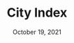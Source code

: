 ---
title: 'City Index'
date: 'October 19, 2021'
excerpt: 'An index of city data for the top 100 cities in America'
thumbnail: 'https://s3.amazonaws.com/caldwell.org/images/blog/data/city-index/thumbnail.jpg'
import_src: ['city-index/data.json']
layout: 'scroll'
---